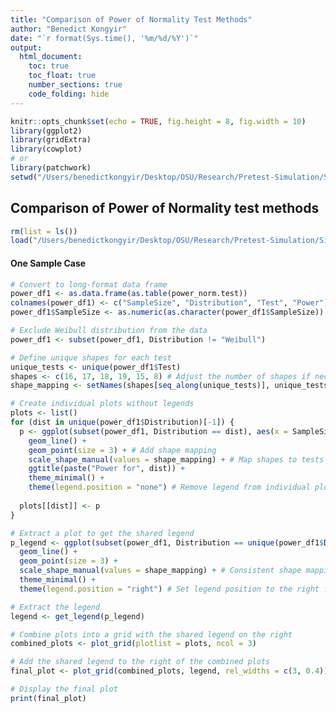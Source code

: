 ```yaml
---
title: "Comparison of Power of Normality Test Methods"
author: "Benedict Kongyir"
date: "`r format(Sys.time(), '%m/%d/%Y')`"
output: 
  html_document:
    toc: true
    toc_float: true
    number_sections: true
    code_folding: hide
---
```


```r
knitr::opts_chunk$set(echo = TRUE, fig.height = 8, fig.width = 10)
library(ggplot2)
library(gridExtra)
library(cowplot)
# or 
library(patchwork)
setwd("/Users/benedictkongyir/Desktop/OSU/Research/Pretest-Simulation/Simulation/NORMALITY TEST METHODS")
```

## Comparison of Power of Normality test methods

```r
rm(list = ls())
load("/Users/benedictkongyir/Desktop/OSU/Research/Pretest-Simulation/Simulation/NORMALITY TEST METHODS/OneSamplePowerNormality.RData")
```

#### One Sample Case
```r
# Convert to long-format data frame
power_df1 <- as.data.frame(as.table(power_norm.test))
colnames(power_df1) <- c("SampleSize", "Distribution", "Test", "Power")
power_df1$SampleSize <- as.numeric(as.character(power_df1$SampleSize))

# Exclude Weibull distribution from the data
power_df1 <- subset(power_df1, Distribution != "Weibull")

# Define unique shapes for each test
unique_tests <- unique(power_df1$Test)
shapes <- c(16, 17, 18, 19, 15, 8) # Adjust the number of shapes if necessary
shape_mapping <- setNames(shapes[seq_along(unique_tests)], unique_tests)

# Create individual plots without legends
plots <- list()
for (dist in unique(power_df1$Distribution)[-1]) {
  p <- ggplot(subset(power_df1, Distribution == dist), aes(x = SampleSize, y = Power, color = Test, shape = Test)) +
    geom_line() +
    geom_point(size = 3) + # Add shape mapping
    scale_shape_manual(values = shape_mapping) + # Map shapes to tests
    ggtitle(paste("Power for", dist)) +
    theme_minimal() +
    theme(legend.position = "none") # Remove legend from individual plots
  
  plots[[dist]] <- p
}

# Extract a plot to get the shared legend
p_legend <- ggplot(subset(power_df1, Distribution == unique(power_df1$Distribution)[1]), aes(x = SampleSize, y = Power, color = Test, shape = Test)) +
  geom_line() +
  geom_point(size = 3) +
  scale_shape_manual(values = shape_mapping) + # Consistent shape mapping
  theme_minimal() +
  theme(legend.position = "right") # Set legend position to the right for extraction

# Extract the legend
legend <- get_legend(p_legend)

# Combine plots into a grid with the shared legend on the right
combined_plots <- plot_grid(plotlist = plots, ncol = 3)

# Add the shared legend to the right of the combined plots
final_plot <- plot_grid(combined_plots, legend, rel_widths = c(3, 0.4))

# Display the final plot
print(final_plot)
```

